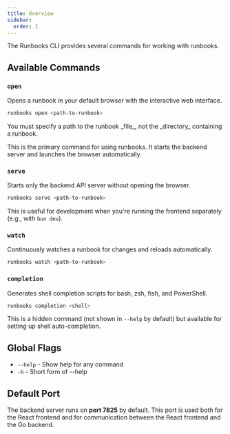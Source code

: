 ```yaml
---
title: Overview
sidebar:
  order: 1
---
```



The Runbooks CLI provides several commands for working with runbooks.

## Available Commands

### `open`
Opens a runbook in your default browser with the interactive web interface.

```bash
runbooks open <path-to-runbook>
```

<Aside type="note">
You must specify a path to the runbook _file_, not the _directory_ containing a runbook.
</Aside>

This is the primary command for using runbooks. It starts the backend server and launches the browser automatically.

### `serve`
Starts only the backend API server without opening the browser.

```bash
runbooks serve <path-to-runbook>
```

This is useful for development when you're running the frontend separately (e.g., with `bun dev`).

### `watch`
Continuously watches a runbook for changes and reloads automatically.

```bash
runbooks watch <path-to-runbook>
```

### `completion`
Generates shell completion scripts for bash, zsh, fish, and PowerShell.

```bash
runbooks completion <shell>
```

This is a hidden command (not shown in `--help` by default) but available for setting up shell auto-completion.

## Global Flags

- `--help` - Show help for any command
- `-h` - Short form of --help

## Default Port

The backend server runs on **port 7825** by default. This port is used both for the React frontend and for communication between the React frontend and the Go backend.

